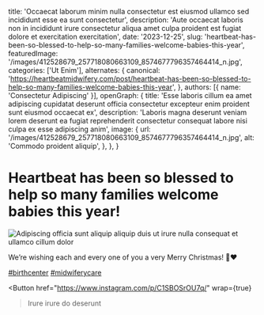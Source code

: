   title: 'Occaecat laborum minim nulla consectetur est eiusmod ullamco sed incididunt esse ea sunt consectetur',
  description: 'Aute occaecat laboris non in incididunt irure consectetur aliqua amet culpa proident est fugiat dolore et exercitation exercitation',
  date: '2023-12-25',
  slug: 'heartbeat-has-been-so-blessed-to-help-so-many-families-welcome-babies-this-year',
  featuredImage: '/images/412528679_257718080663109_8574677796357464414_n.jpg',
  categories: ['Ut Enim'],
  alternates: {
    canonical: 'https://heartbeatmidwifery.com/post/heartbeat-has-been-so-blessed-to-help-so-many-families-welcome-babies-this-year',
  },
  authors: [{ name: 'Consectetur Adipiscing' }],
  openGraph: {
    title: 'Esse laboris cillum ea amet adipiscing cupidatat deserunt officia consectetur excepteur enim proident sunt eiusmod occaecat ex',
    description: 'Laboris magna deserunt veniam lorem deserunt ea fugiat reprehenderit consectetur consequat labore nisi culpa ex esse adipiscing anim',
    image: {
      url: '/images/412528679_257718080663109_8574677796357464414_n.jpg',
      alt: 'Commodo proident aliquip',
    },
  },
}


# Heartbeat has been so blessed to help so many families welcome babies this year!

<Image
  src="/images/412528679_257718080663109_8574677796357464414_n.jpg"
  size="large"
  wrap={true}
  alt="Adipiscing officia sunt aliquip aliquip duis ut irure nulla consequat et ullamco cillum dolor"
/>

We’re wishing each and every one of you a very Merry Christmas! 🎄❤️

[#birthcenter](https://www.instagram.com/explore/tags/birthcenter/) [#midwiferycare](https://www.instagram.com/explore/tags/midwiferycare/)

<Button
  href="https://www.instagram.com/p/C1SBOSrOU7q/"
  wrap={true}
>Irure irure do deserunt</Button>
